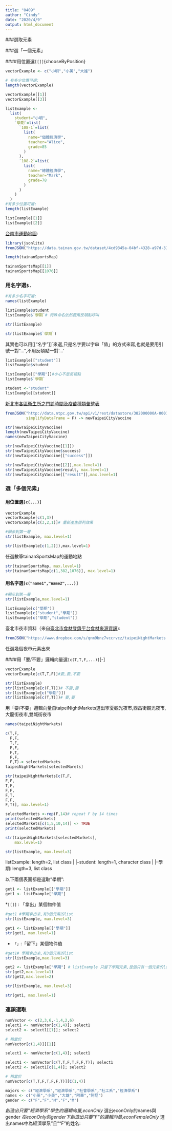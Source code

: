 ```yaml
---
title: "0409"
author: "Cindy"
date: "2020/4/9"
output: html_document
---
```


###選取元素

###選「一個元素」

####用位置選`[[]]`{chooseByPosition}


```r
vectorExample <- c("小明","小英","大雄")

# 有多少位置可選:
length(vectorExample)
```

```r
vectorExample[[1]]
vectorExample[[3]]
```

```r
listExample <-
  list(
    student="小明",
    `學期`=list(
      `108-1`=list(
        list(
          name="個體經濟學",
          teacher="Alice",
          grade=85
        )
      ),
      `108-2`=list(
        list(
          name="總體經濟學",
          teacher="Mark",
          grade=78
        )
      )
    )
  )
#有多少位置可選:
length(listExample)
```

```r
listExample[[1]]
listExample[[2]]
```



[台南市運動地圖](https://data.gov.tw/dataset/6217):
```r
library(jsonlite)
fromJSON("https://data.tainan.gov.tw/dataset/4cd9345a-04bf-4328-a97d-314ff78b4763/resource/afc025fc-1ef4-447c-b785-a680391d0ca1/download/tnsport2.json", simplifyDataFrame = F) -> tainanSportsMap

length(tainanSportsMap)
```
```r
tainanSportsMap[[1]]
tainanSportsMap[[1076]]
```


### 用名字選`$.`{-}

```r
#有多少名字可選:
names(listExample)
```

```r
listExample$student
listExample$`學期`# 特殊命名依然要用反頓點呼叫
```

```r
str(listExample)
```

```r
str(listExample$`學期`)
```


其實也可以用[["名字"]]`來選,只是名字要以字串「值」的方式來寫,也就是要用引號一對\"...\",不用反頓點一對\'...\'
```r
listExample[["student"]]
listExample$student

listExample[["學期"]]#小心不是反頓點
listExample$`學期`
```

```r
student <-"student"
listExample[[student]]
```


[新北市各區衛生所之門診時間及疫苗種類彙整表](https://data.gov.tw/dataset/26610#r1)
```r
fromJSON("http://data.ntpc.gov.tw/api/v1/rest/datastore/382000000A-000157-002",
         simplifyDataFrame = F) -> newTaipeiCityVaccine
```


```r
str(newTaipeiCityVaccine)
length(newTaipeiCityVaccine)
names(newTaipeiCityVaccine)
```
```r
str(newTaipeiCityVaccine[[1]])
str(newTaipeiCityVaccine$success)
str(newTaipeiCityVaccine[["success"]])

str(newTaipeiCityVaccine[[2]],max.level=1)
str(newTaipeiCityVaccine$result, max.level=1)
str(newTaipeiCityVaccine[["result"]],max.level=1)
```


### 選「多個元素」

#### 用位置選`[c(...)]`{-}

```r
vectorExample
vectorExample[c(1,3)]
vectorExample[c(3,2,1)]# 重新產生排列效果
```

```r
#顯示到第一層
str(listExample, max.level=1)

str(listExample[c(1,2)]),max.level=1)
```


任選數筆tainanSportsMap的運動地點
```r
str(tainanSportsMap, max.level=1)
str(tainanSportsMap[c(1,382,1076)], max.level=1)
```



#### 用名字選`[c("name1","name2",...)]`{-}

```r
#顯示到第一層
str(listExample,max.level=1)

listExample[c("學期")]
listExample[c("student","學期")]
listExample[c("學期","student")]
```

臺北市夜市資料（來自[臺北市食材登錄平台食材來源資訊](https://data.taipei/#/dataset/detail?id=8a569b5b-0cb1-4c7f-a064-780b3301354c)):
```r
fromJSON("https://www.dropbox.com/s/qnm9bnz7vccrvcz/taipeiNightMarkets.json?dl=1", simplifyDataFrame = F) -> taipeiNightMarkets
```
任選幾個夜市元素出來

####用「要/不要」邏輯向量選`[c(T,T,F,...)]`[-]

```r
vectorExample
vectorExample[c(T,T,F)]#要,要,不要
```

```r
str(listExample)
str(listExample[c(F,T)])# 不要,要
str(listExample[c("學期")])
str(listExample[c(T,T)])# 要,要
```

用「要/不要」邏輯向量自taipeiNightMarkets選出寧夏觀光夜市,西昌街觀光夜市,大龍街夜市,雙城街夜市

```r
names(taipeiNightMarkets)
```


```r
c(T,F,
  F,F,
  T,F,
  F,F,
  F,T,
  F,F,
  F,T)-> selectedMarkets
taipeiNightMarkets[selectedMarets]

str(taipeiNightMarkets[c(T,F,
F,F,
T,F,
F,F,
F,T,
F,F,
F,T)], max.level=1)
```

```r
selectedMarkets <-rep(F,14)# repeat F by 14 times
print(selectedMarkets)
selectedMarkets[c(1,5,10,14)] <- TRUE
print(selectedMarkets)
```

```r
str(taipeiNightMarkets[selectedMarkets],
    max.level=1)
```



```r
str(listExample, max.level=3)
```


listExample: length=2, list class
  |
  |--student: length=1, character class
  |
  |--學期: length=3, list class


以下兩個表面都是選取"學期":
```r
get1 <- listExample[["學期"]]
get1 <- listExample["學期"]
```

  *`[[]]` : 「拿出」某個物件值
  
```r
#get1 #學期拿出來,有3個元素的list
str(listExample, max.level=3)
```

```r
get1 <- listExample[["學期"]]
str(get1, max.level=1)
```

  * `「」`:「留下」某個物件值
  
  
```r
#get1# 學期拿出來,有3個元素的list
str(listExample,max.level=3)
```

```r
get2 <- listExample["學期"] # listExample 只留下學期元素,是個只有一個元素的list
str(get2,max.level=1)
str(get2,max.level=2)
```
```r
str(listExample, max.level=3)
```
```r
str(get1, max.level=1)
```




### 連鎖選取


```r
numVector <- c(2,3,6,-1,4,2,6)
select1 <- numVector[c(1,4)]; select1
select2 <- select1[[1]]; select2

# 相當於
numVector[c(1,4)][[1]]
```

```r
select1 <- numVector[c(1,4)]; select1
```


```r
select1 <- numVector[c(T,T,F,T,F,F,T)]; select1
select2 <- select1[c(1,4)]; select2

# 相當於
numVector[c(T,T,F,T,F,F,T)][C(1,4)]
```

```r
majors <- c("經濟學系","經濟學系","社會學系","社工系","經濟學系")
names <- c("小英","小美","大雄","阿華","阿尼")
gender <- c("F","F","M","F","M")
```
  *創造出只要"經濟學系"學生的邏輯向量,econOnly
  *選出econOnly的names與gender
  *在econOnly的gender下創造出只要"F"的邏輯向量,econFemaleOnly
  *選出names中為經濟學系"且""F"的姓名: